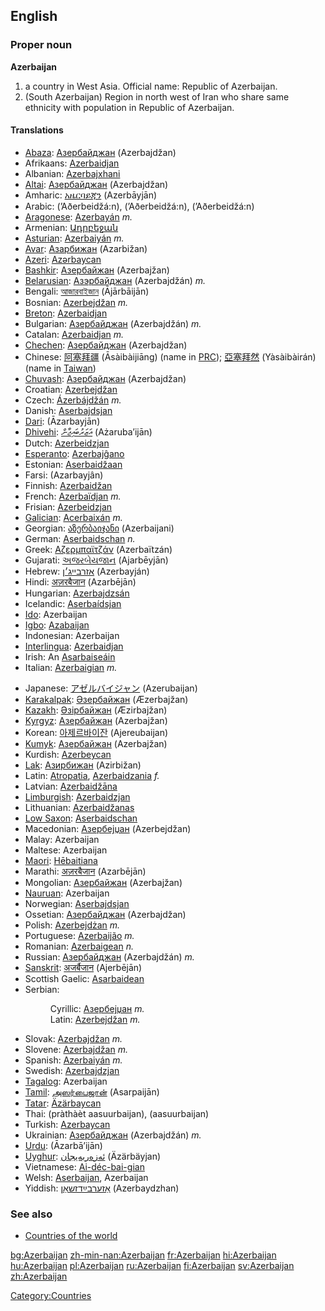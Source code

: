 ==English==
{{wikipedia}}
===Proper noun===
'''Azerbaijan'''

# a country in West Asia. Official name: Republic of Azerbaijan.
# (South Azerbaijan) Region in north west of Iran who share same ethnicity with population in Republic of Azerbaijan.
====Translations====
{{top}}
*[[Abaza]]: [[Азербайджан]] (Azerbajdžan)
*Afrikaans: [[Azerbaidjan]]
*Albanian: [[Azerbajxhani]]
*[[Altai]]: [[Азербайджан]] (Azerbajdžan)
*Amharic: [[አዜርባይጃን]] (Azerbāyjān)
*Arabic: {{ARchar|[[آذربيجان]]}} (’Aðerbeidžá:n), {{ARchar|[[أذربيجان]]}} (’Aðerbeidžá:n), {{ARchar|[[اذربيجان]]}} (’Aðerbeidžá:n)
*[[Aragonese]]: [[Azerbayán]] ''m.''
*Armenian: [[Ադրբեջան]] {{Unicode|(Adrbeǰan)}}
*[[Asturian]]: [[Azerbaiyán]] ''m.''
*[[Avar]]: [[Азарбижан]] (Azarbižan)
*[[Azeri]]: [[Azərbaycan]]
*[[Bashkir]]: [[Азербайжан]] (Azerbajžan)
*[[Belarusian]]: [[Азэрбайджан]] (Azerbajdžán) ''m.''
*Bengali: [[আজারবাইজান]] (Ājārbāijān)
*Bosnian: [[Azerbejdžan]] ''m.''
*[[Breton]]: [[Azerbaidjan]]
*Bulgarian: [[Азербайджан]] (Azerbajdžán) ''m.''
*Catalan: [[Azerbaidjan]] ''m.''
*[[Chechen]]: [[Азербайджан]] (Azerbajdžan)
*Chinese: [[阿塞拜疆]] (Āsàibàijiāng) (name in [[w:People's Republic of China|PRC]]); [[亞塞拜然]] (Yàsàibàirán) (name in [[Taiwan]])
*[[Chuvash]]: [[Азербайджан]] (Azerbajdžan)
*Croatian: [[Azerbejdžan]]
*Czech: [[Ázerbájdžán]] ''m.''
*Danish: [[Aserbajdsjan]]
*[[Dari]]: {{FAchar|[[آذربایجان]]}} (Āzarbayjān)
*[[Dhivehi]]: [[އަޒަރުބައިޖާން]] (Ażaruba’ijān)
*Dutch: [[Azerbeidzjan]]
*[[Esperanto]]: [[Azerbajĝano]]
*Estonian: [[Aserbaidžaan]]
*Farsi: {{FAchar|[[آذربایجان]]}} (Azarbayjân)
*Finnish: [[Azerbaidžan]]
*French: [[Azerbaïdjan]] ''m.''
*Frisian: [[Azerbeidzjan]]
*[[Galician]]: [[Acerbaixán]] ''m.''
*Georgian: [[აზერბაიჯანი]] (Azerbaijani)
*German: [[Aserbaidschan]] ''n.''
*Greek: [[Αζερμπαϊτζάν]] (Azerbaïtzán)
*Gujarati: [[અજરબેયજાન]] (Ajarbēyjān)
*Hebrew: [[אזרבייג׳ן]] (Azerbayján)
*Hindi: [[अज़रबैजान]] (Azarbējān)
*Hungarian: [[Azerbajdzsán]]
*Icelandic: [[Aserbaídsjan]]
*[[Ido]]: Azerbaijan
*[[Igbo]]: [[Azabaijan]]
*Indonesian: Azerbaijan
*[[Interlingua]]: [[Azerbaidjan]]
*Irish: An [[Asarbaiseáin]]
*Italian: [[Azerbaigian]] ''m.''
{{mid}}
*Japanese: [[アゼルバイジャン]] (Azerubaijan)
*[[Karakalpak]]: [[Әзербайжан]] (Æzerbajžan)
*[[Kazakh]]: [[Әзірбайжан]] (Æzirbajžan)
*[[Kyrgyz]]: [[Азербайжан]] (Azerbajžan)
*Korean: [[아제르바이잔]] (Ajereubaijan)
*[[Kumyk]]: [[Азербайжан]] (Azerbajžan)
*Kurdish: [[Azerbeycan]]
*[[Lak]]: [[Азирбижан]] (Azirbižan)
*Latin: [[Atropatia]], [[Azerbaidzania]] ''f.''
*Latvian: [[Azerbaidžāna]]
*[[Limburgish]]: [[Azerbaidzjan]]
*Lithuanian: [[Azerbaidžanas]]
*[[Low Saxon]]: [[Aserbaidschan]]
*Macedonian: [[Азербејџан]] (Azerbejdžan)
*Malay: Azerbaijan
*Maltese: Azerbaijan
*[[Maori]]: [[Hēbaitiana]]
*Marathi: [[अज़रबैजान]] (Azarbējān)
*Mongolian: [[Азербайжан]] (Azerbajžan)
*[[Nauruan]]: Azerbaijan
*Norwegian: [[Aserbajdsjan]]
*Ossetian: [[Азербайджан]] (Azerbajdžan)
*Polish: [[Azerbejdżan]] ''m.''
*Portuguese: [[Azerbaijão]] ''m.''
*Romanian: [[Azerbaigean]] ''n.''
*Russian: [[Азербайджан]] (Azerbajdžán) ''m.''
*[[Sanskrit]]: [[अजर्बैजान]] (Ajerbējān)
*Scottish Gaelic: [[Asarbaidean]]
*Serbian:
*:Cyrillic: [[Азербејџан]] ''m.''
*:Latin: [[Azerbejdžan]] ''m.''
*Slovak: [[Azerbajdžan]] ''m.''
*Slovene: [[Azerbajdžan]] ''m.''
*Spanish: [[Azerbaiyán]] ''m.''
*Swedish: [[Azerbajdzjan]]
*[[Tagalog]]: Azerbaijan
*[[Tamil]]: [[அஸர்பைஜான்]] (Asarpaijān)
*[[Tatar]]: [[Äzärbaycan]]
*Thai: {{THchar|[[ประเทศอาเซอร์ไบจาน]]}} (pràthàèt aasuurbaijan), {{THchar|[[อาเซอร์ไบจัน]]}} (aasuurbaijan)
*Turkish: [[Azerbaycan]]
*Ukrainian: [[Азербайджан]] (Azerbajdžán) ''m.''
*[[Urdu]]: {{FAchar|[[آذربائجان]]}} (Āzarbā’ijān)
*[[Uyghur]]: [[ﺋﻪﺯﻩﺭﺑﻪﻳﺠﺎﻥ]] (Äzärbäyjan)
*Vietnamese: [[Ai-déc-bai-gian]]
*Welsh: [[Aserbaijan]], Azerbaijan
*Yiddish: [[אַזערבײַדזשאַן]] (Azerbaydzhan)
{{bottom}}

===See also===
*[[Countries of the world]]
[[Category:Countries]]

[[bg:Azerbaijan]]
[[zh-min-nan:Azerbaijan]]
[[fr:Azerbaijan]]
[[hi:Azerbaijan]]
[[hu:Azerbaijan]]
[[pl:Azerbaijan]]
[[ru:Azerbaijan]]
[[fi:Azerbaijan]]
[[sv:Azerbaijan]]
[[zh:Azerbaijan]]